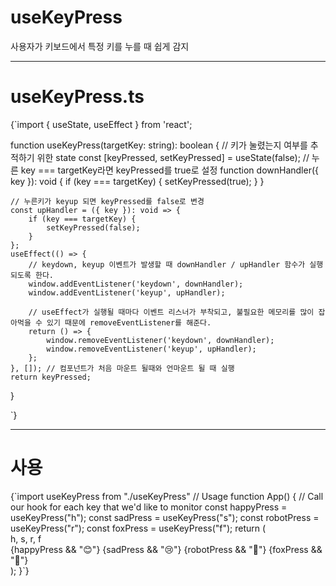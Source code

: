 
# useKeyPress

사용자가 키보드에서 특정 키를 누를 때 쉽게 감지

- - -

# useKeyPress.ts

<CodeBlock lang='javascript'>
{`import { useState, useEffect } from 'react';

function useKeyPress(targetKey: string): boolean {
    // 키가 눌렸는지 여부를 추적하기 위한 state
    const [keyPressed, setKeyPressed] = useState(false);
    // 누른 key === targetKey라면 keyPressed를 true로 설정
    function downHandler({ key }): void {
        if (key === targetKey) {
            setKeyPressed(true);
        }
    }
    
    // 누른키가 keyup 되면 keyPressed를 false로 변경
    const upHandler = ({ key }): void => {
        if (key === targetKey) {
            setKeyPressed(false);
        }
    };
    useEffect(() => {
        // keydown, keyup 이벤트가 발생할 때 downHandler / upHandler 함수가 실행되도록 한다.
        window.addEventListener('keydown', downHandler);
        window.addEventListener('keyup', upHandler);

        // useEffect가 실행될 때마다 이벤트 리스너가 부착되고, 불필요한 메모리를 많이 잡아먹을 수 있기 때문에 removeEventListener를 해준다.
        return () => {
            window.removeEventListener('keydown', downHandler);
            window.removeEventListener('keyup', upHandler);
        };
    }, []); // 컴포넌트가 처음 마운트 될때와 언마운트 될 때 실행
    return keyPressed;
}

`}
</CodeBlock>

- - -

# 사용
<CodeBlock lang='javascript'>
{`import useKeyPress from "./useKeyPress"
// Usage
function App() {
  // Call our hook for each key that we'd like to monitor
  const happyPress = useKeyPress("h");
  const sadPress = useKeyPress("s");
  const robotPress = useKeyPress("r");
  const foxPress = useKeyPress("f");
  return (
    <div>
      <div>h, s, r, f</div>
      <div>
        {happyPress && "😊"}
        {sadPress && "😢"}
        {robotPress && "🤖"}
        {foxPress && "🦊"}
      </div>
    </div>
  );
}`}
</CodeBlock>